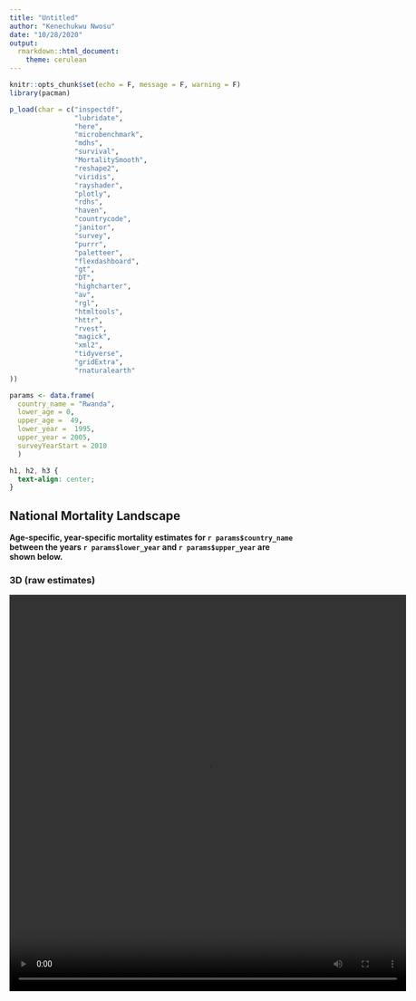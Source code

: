 ```yaml
---
title: "Untitled"
author: "Kenechukwu Nwosu"
date: "10/28/2020"
output:
  rmarkdown::html_document:
    theme: cerulean
---
```


```r
knitr::opts_chunk$set(echo = F, message = F, warning = F)
library(pacman)

p_load(char = c("inspectdf",
                "lubridate",
                "here",
                "microbenchmark",
                "mdhs",
                "survival",
                "MortalitySmooth",
                "reshape2",
                "viridis",
                "rayshader",
                "plotly", 
                "rdhs",
                "haven",
                "countrycode",
                "janitor",
                "survey",
                "purrr",
                "paletteer",
                "flexdashboard",
                "gt",
                "DT",
                "highcharter",
                "av",
                "rgl", 
                "htmltools", 
                "httr",
                "rvest",
                "magick",
                "xml2",
                "tidyverse",
                "gridExtra",
                "rnaturalearth"
))

params <- data.frame(
  country_name = "Rwanda",
  lower_age = 0,
  upper_age =  49,
  lower_year =  1995,
  upper_year = 2005,
  surveyYearStart = 2010
  )

```

```css

h1, h2, h3 {
  text-align: center;
}
```

## National Mortality Landscape {.tabset}

**Age-specific, year-specific mortality estimates for `r params$country_name` between the years `r params$lower_year` and `r params$upper_year` are shown below. **


### 3D (raw estimates)

```{=html}

<!-- <div class="embed-responsive embed-responsive-4by3"> -->
<!--   <iframe class="embed-responsive-item" src=  "`r paste0(here(), "/results/mp4/PlotNational_",  params$country_name, ".mp4")`" width="700" height="700"  ></iframe> -->
<!-- </div> -->


<video width="700" height="700" controls autoplay loop>
<source src= "`r paste0(here(), "/results/mp4/PlotNational_",  params$country_name, ".mp4")`" type="video/mp4">
</video>
```

















